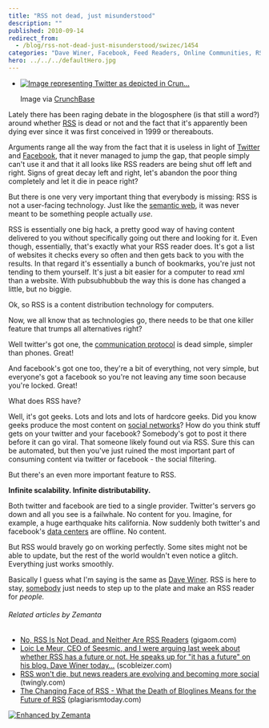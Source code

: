 ```yaml
---
title: "RSS not dead, just misunderstood"
description: ""
published: 2010-09-14
redirect_from:
  - /blog/rss-not-dead-just-misunderstood/swizec/1454
categories: "Dave Winer, Facebook, Feed Readers, Online Communities, RSS, Social network, Technology, Twitter, Uncategorized"
hero: ../../../defaultHero.jpg
---
```


- [![Image representing Twitter as depicted in Crun...](https://swizec.com/blog/wp-content/uploads/2010/09/54559v1-max-250x250.png "Image representing Twitter as depicted in Crun...")](http://www.crunchbase.com/company/twitter)

  Image via [CrunchBase](http://www.crunchbase.com)

Lately there has been raging debate in the blogosphere (is that still a word?) around whether [RSS](http://en.wikipedia.org/wiki/RSS "RSS") is dead or not and the fact that it's apparently been dying ever since it was first conceived in 1999 or thereabouts.

Arguments range all the way from the fact that it is useless in light of [Twitter](http://twitter.com "Twitter") and [Facebook](http://facebook.com "Facebook"), that it never managed to jump the gap, that people simply can't use it and that it all looks like RSS readers are being shut off left and right. Signs of great decay left and right, let's abandon the poor thing completely and let it die in peace right?

But there is one very very important thing that everybody is missing: RSS is not a user-facing technology. Just like the [semantic web](http://semanticweb.org "Semantic Web"), it was never meant to be something people actually _use_.

RSS is essentially one big hack, a pretty good way of having content delivered to you without specifically going out there and looking for it. Even though, essentially, that's exactly what your RSS reader does. It's got a list of websites it checks every so often and then gets back to you with the results. In that regard it's essentially a bunch of bookmarks, you're just not tending to them yourself. It's just a bit easier for a computer to read xml than a website. With pubsubhubbub the way this is done has changed a little, but no biggie.

Ok, so RSS is a content distribution technology for computers.

Now, we all know that as technologies go, there needs to be that one killer feature that trumps all alternatives right?

Well twitter's got one, the [communication protocol](http://en.wikipedia.org/wiki/Communications_protocol "Communications protocol") is dead simple, simpler than phones. Great!

And facebook's got one too, they're a bit of everything, not very simple, but everyone's got a facebook so you're not leaving any time soon because you're locked. Great!

What does RSS have?

Well, it's got geeks. Lots and lots and lots of hardcore geeks. Did you know geeks produce the most content on [social networks](http://en.wikipedia.org/wiki/Social_network "Social network")? How do you think stuff gets on your twitter and your facebook? Somebody's got to post it there before it can go viral. That someone likely found out via RSS. Sure this can be automated, but then you've just ruined the most important part of consuming content via twitter or facebook - the social filtering.

But there's an even more important feature to RSS.

**Infinite scalability. Infinite distributability.**

Both twitter and facebook are tied to a single provider. Twitter's servers go down and all you see is a failwhale. No content for you. Imagine, for example, a huge earthquake hits california. Now suddenly both twitter's and facebook's [data centers](http://en.wikipedia.org/wiki/Data_center "Data center") are offline. No content.

But RSS would bravely go on working perfectly. Some sites might not be able to update, but the rest of the world wouldn't even notice a glitch. Everything just works smoothly.

Basically I guess what I'm saying is the same as [Dave Winer](http://scripting.com/stories/2010/09/13/howToRebootRss.html). RSS is here to stay, [somebody](http://lazyreadr.com/) just needs to step up to the plate and make an RSS reader for _people._

###### Related articles by Zemanta

- [No, RSS Is Not Dead, and Neither Are RSS Readers](http://gigaom.com/2010/09/13/no-rss-is-not-dead-and-neither-are-rss-readers/) (gigaom.com)
- [Loic Le Meur, CEO of Seesmic, and I were arguing last week about whether RSS has a future or not. He speaks up for "it has a future" on his blog. Dave Winer today...](http://scobleizer.com/2010/09/13/reboot-rss-readers-sorry-that-train-has-left-the-station/) (scobleizer.com)
- [RSS won't die, but news readers are evolving and becoming more social](http://blog.twingly.com/2010/09/14/rss-wont-die-but-news-readers-are-evolving-and-becoming-more-social/) (twingly.com)
- [The Changing Face of RSS - What the Death of Bloglines Means for the Future of RSS](http://www.plagiarismtoday.com/2010/09/13/the-changing-face-of-rss/) (plagiarismtoday.com)

[![Enhanced by Zemanta](https://img.zemanta.com/zemified_e.png?x-id=fd148594-8cfe-4036-aca0-4e36d387ae45)](http://www.zemanta.com/ "Enhanced by Zemanta")
